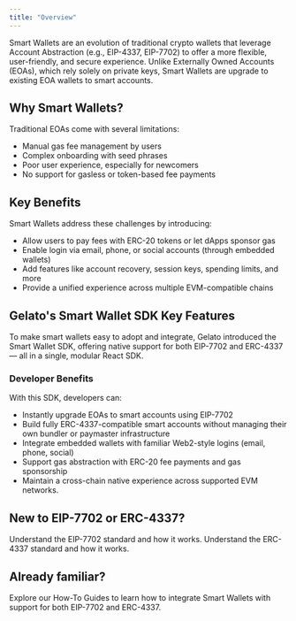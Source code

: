 ```yaml
---
title: "Overview"
---
```


Smart Wallets are an evolution of traditional crypto wallets that leverage Account Abstraction (e.g., EIP-4337, EIP-7702) to offer a more flexible, user-friendly, and secure experience. Unlike Externally Owned Accounts (EOAs), which rely solely on private keys, Smart Wallets are upgrade to existing EOA wallets to smart accounts.

## Why Smart Wallets?

Traditional EOAs come with several limitations:

- Manual gas fee management by users
- Complex onboarding with seed phrases
- Poor user experience, especially for newcomers
- No support for gasless or token-based fee payments

## Key Benefits

Smart Wallets address these challenges by introducing:

- Allow users to pay fees with ERC-20 tokens or let dApps sponsor gas
- Enable login via email, phone, or social accounts (through embedded wallets)
- Add features like account recovery, session keys, spending limits, and more
- Provide a unified experience across multiple EVM-compatible chains

## Gelato's Smart Wallet SDK Key Features

To make smart wallets easy to adopt and integrate, Gelato introduced the Smart Wallet SDK, offering native support for both EIP-7702 and ERC-4337 — all in a single, modular React SDK.

### Developer Benefits

With this SDK, developers can:

- Instantly upgrade EOAs to smart accounts using EIP-7702
- Build fully ERC-4337-compatible smart accounts without managing their own bundler or paymaster infrastructure
- Integrate embedded wallets with familiar Web2-style logins (email, phone, social)
- Support gas abstraction with ERC-20 fee payments and gas sponsorship
- Maintain a cross-chain native experience across supported EVM networks.

## New to EIP-7702 or ERC-4337?

<Columns cols={2}>
  <Card
    title="EIP-7702"
    icon="link"
    href="/Smart-Wallets/introduction/Understanding-EIP-7702"
  >
    Understand the EIP-7702 standard and how it works.
  </Card>
  <Card
    title="ERC-4337"
    icon="link"
    href="/Smart-Wallets/introduction/Understanding-ERC-4337"
  >
    Understand the ERC-4337 standard and how it works.
  </Card>
</Columns>

## Already familiar?

<Card title="How-To Guides" icon="link" href="/Smart-Wallets/How-To-Guides">
  Explore our How-To Guides to learn how to integrate Smart Wallets with support
  for both EIP-7702 and ERC-4337.
</Card>
